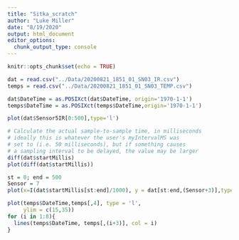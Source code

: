 ```yaml
---
title: "Sitka_scratch"
author: "Luke Miller"
date: "8/19/2020"
output: html_document
editor_options: 
  chunk_output_type: console
---
```


```r
knitr::opts_chunk$set(echo = TRUE)
```

```r
dat = read.csv("../Data/20200821_1851_01_SN03_IR.csv")
temps = read.csv("../Data/20200821_1851_01_SN03_TEMP.csv")

```

```r
dat$DateTime = as.POSIXct(dat$DateTime, origin='1970-1-1')
temps$DateTime = as.POSIXct(temps$DateTime,origin='1970-1-1')
```

```r
plot(dat$Sensor5IR[0:500],type='l')
```

```r
# Calculate the actual sample-to-sample time, in milliseconds
# ideally this is whatever the user's myIntervalMS was 
# set to (i.e. 50 milliseconds), but if something causes
# a sampling interval to be delayed, the value may be larger
diff(dat$startMillis) 
plot(diff(dat$startMillis))
```

```r
st = 0; end = 500
Sensor = 7
plot(x=I(dat$startMillis[st:end]/1000), y = dat[st:end,(Sensor+3)],type='l', xlab = 'seconds',ylab='counts')
```

```r
plot(temps$DateTime,temps[,4], type = 'l',
     ylim = c(15,35))
for (i in 1:8){
  lines(temps$DateTime, temps[,(i+3)], col = i)
}
```